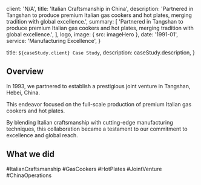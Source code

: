 
  client: 'N/A',
  title: 'Italian Craftsmanship in China',
  description:
    'Partnered in Tangshan to produce premium Italian gas cookers and hot plates, merging tradition with global excellence.',
  summary: [
    'Partnered in Tangshan to produce premium Italian gas cookers and hot plates, merging tradition with global excellence.',
  ],
  logo,
  image: { src: imageHero },
  date: '1991-01',
  service: 'Manufacturing Excellence',
}

  title: `${caseStudy.client} Case Study`,
  description: caseStudy.description,
}

## Overview

In 1993, we partnered to establish a prestigious joint venture in Tangshan, Hebei, China. 

This endeavor focused on the full-scale production of premium Italian gas cookers and hot plates. 

By blending Italian craftsmanship with cutting-edge manufacturing techniques, this collaboration became a testament to our commitment to excellence and global reach.

## What we did

<TagList>
  <TagListItem>#ItalianCraftsmanship</TagListItem>
  <TagListItem>#GasCookers</TagListItem>
  <TagListItem>#HotPlates</TagListItem>
  <TagListItem>#JointVenture</TagListItem>
  <TagListItem>#ChinaOperations</TagListItem>
</TagList>

